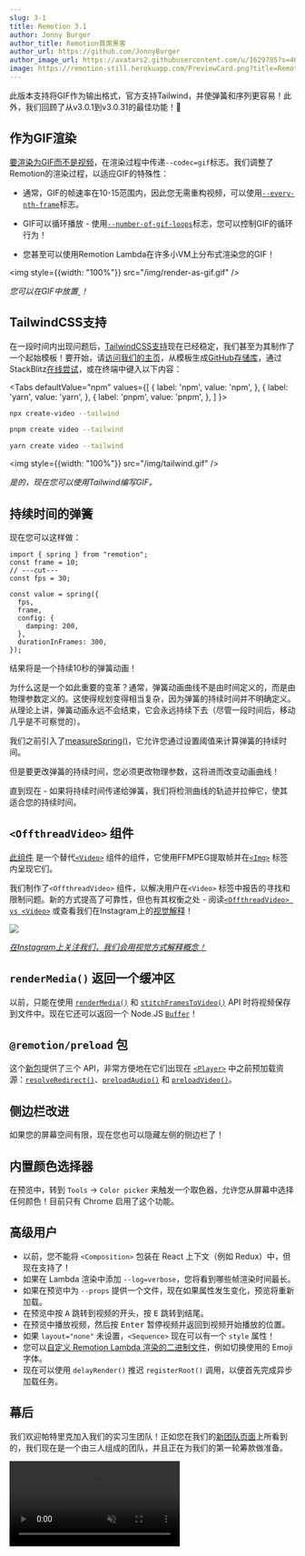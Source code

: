 ```yaml
---
slug: 3-1
title: Remotion 3.1
author: Jonny Burger
author_title: Remotion首席黑客
author_url: https://github.com/JonnyBurger
author_image_url: https://avatars2.githubusercontent.com/u/1629785?s=460&u=12eb94da6070d00fc924761ce06e3a428d01b7e9&v=4
image: https://remotion-still.herokuapp.com/PreviewCard.png?title=Remotion%203.1&description=GIFs,%20%3COffthreadVideo%3E,%20Springs%20with%20duration,%20TailwindCSS
---
```



此版本支持将GIF作为输出格式，官方支持Tailwind，并使弹簧和序列更容易！此外，我们回顾了从v3.0.1到v3.0.31的最佳功能！🎉

## 作为GIF渲染

[要渲染为GIF而不是视频](/docs/render-as-gif)，在渲染过程中传递`--codec=gif`标志。我们调整了Remotion的渲染过程，以适应GIF的特殊性：

- 通常，GIF的帧速率在10-15范围内，因此您无需重构视频，可以使用[`--every-nth-frame`](/docs/cli/render#--every-nth-frame)标志。

- GIF可以循环播放 - 使用[`--number-of-gif-loops`](/docs/cli/render#--number-of-gif-loops)标志，您可以控制GIF的循环行为！

- 您甚至可以使用Remotion Lambda在许多小VM上分布式渲染您的GIF！

<img style={{width: "100%"}} src="/img/render-as-gif.gif" />

<p style={{textAlign: "center"}}><em>您可以在GIF中放置<a href="/docs/gif"> </a>！</em></p>

## TailwindCSS支持

在一段时间内出现问题后，[TailwindCSS支持](/docs/tailwind)现在已经稳定，我们甚至为其制作了一个起始模板！要开始，请[访问我们的主页](https://remotion.dev)，从模板生成[GitHub存储库](https://github.com/remotion-dev/template-tailwind)，通过StackBlitz[在线尝试](https://stackblitz.com/github/remotion-dev/template-tailwind)，或在终端中键入以下内容：

<Tabs
defaultValue="npm"
values={[
{ label: 'npm', value: 'npm', },
{ label: 'yarn', value: 'yarn', },
{ label: 'pnpm', value: 'pnpm', },
]
}>
<TabItem value="npm">

```bash
npx create-video --tailwind
```

  </TabItem>

  <TabItem value="pnpm">

```bash
pnpm create video --tailwind
```

  </TabItem>
  <TabItem value="yarn">

```bash
yarn create video --tailwind
```

  </TabItem>

</Tabs>

<img style={{width: "100%"}} src="/img/tailwind.gif" />

<p style={{textAlign: "center"}}><em>是的，现在您可以使用Tailwind编写GIF。</em></p>

## 持续时间的弹簧

现在您可以这样做：

```tsx twoslash
import { spring } from "remotion";
const frame = 10;
// ---cut---
const fps = 30;

const value = spring({
  fps,
  frame,
  config: {
    damping: 200,
  },
  durationInFrames: 300,
});
```

结果将是一个持续10秒的弹簧动画！

为什么这是一个如此重要的变革？通常，弹簧动画曲线不是由时间定义的，而是由物理参数定义的。这使得规划变得相当复杂，因为弹簧的持续时间并不明确定义。从理论上讲，弹簧动画永远不会结束，它会永远持续下去（尽管一段时间后，移动几乎是不可察觉的）。

我们之前引入了[measureSpring()](/docs/measure-spring)，它允许您通过设置阈值来计算弹簧的持续时间。

但是要更改弹簧的持续时间，您必须更改物理参数，这将进而改变动画曲线！

直到现在 - 如果将持续时间传递给弹簧，我们将检测曲线的轨迹并拉伸它，使其适合您的持续时间。

<SpringsWithDurationDemo />

## `<OffthreadVideo>` 组件

[此组件](/docs/offthreadvideo) 是一个替代[`<Video>`](/docs/video) 组件的组件，它使用FFMPEG提取帧并在[`<Img>`](/docs/img) 标签内呈现它们。

我们制作了`<OffthreadVideo>` 组件，以解决用户在`<Video>` 标签中报告的寻找和限制问题。新的方式提高了可靠性，但也有其权衡之处 - 阅读[`<OffthreadVideo> vs <Video>`](/docs/video-vs-offthreadvideo) 或查看我们在Instagram上的[视觉解释](https://www.instagram.com/p/CftaiHpMM-L/)！

<a href="https://www.instagram.com/p/CftaiHpMM-L/">
  <img src="/img/offthreadvideo-all.png" />
  <p style={{textAlign: "center"}}><em>在Instagram上关注我们，我们会用视觉方式解释概念！</em></p>
</a>

## `renderMedia()` 返回一个缓冲区

以前，只能在使用 [`renderMedia()`](/docs/renderer/render-media) 和 [`stitchFramesToVideo()`](/docs/renderer/stitch-frames-to-video) API 时将视频保存到文件中。现在它还可以返回一个 Node.JS [`Buffer`](https://nodejs.org/api/buffer.html)！



## `@remotion/preload` 包

这个[新包](/docs/preload)提供了三个 API，非常方便地在它们出现在 [`<Player>`](/docs/player) 中之前预加载资源：[`resolveRedirect()`](/docs/preload/resolve-redirect)、[`preloadAudio()`](/docs/preload/preload-audio) 和 [`preloadVideo()`](/docs/preload/preload-video)。



## 侧边栏改进

如果您的屏幕空间有限，现在您也可以隐藏左侧的侧边栏了！



## 内置颜色选择器

在预览中，转到 `Tools` -> `Color picker` 来触发一个取色器，允许您从屏幕中选择任何颜色！目前只有 Chrome 启用了这个功能。



## 高级用户

- 以前，您不能将 `<Composition>` 包装在 React 上下文（例如 Redux）中，但现在支持了！
- 如果在 Lambda 渲染中添加 `--log=verbose`，您将看到哪些帧渲染时间最长。
- 如果在预览中为 `--props` 提供一个文件，现在如果属性发生变化，预览将重新加载。
- 在预览中按 <kbd>A</kbd> 跳转到视频的开头，按 <kbd>E</kbd> 跳转到结尾。
- 在预览中播放视频，然后按 <kbd>Enter</kbd> 暂停视频并返回到视频开始播放的位置。
- 如果 `layout="none"` 未设置，`<Sequence>` 现在可以有一个 `style` 属性！
- 您可以[自定义 Remotion Lambda 渲染的二进制文件](/docs/lambda/custom-layers)，例如切换使用的 Emoji 字体。
- 现在可以使用 `delayRender()` 推迟 `registerRoot()` 调用，以便首先完成异步加载任务。

## 幕后

我们欢迎帕特里克加入我们的实习生团队！正如您在我们的[新团队页面](/about)上所看到的，我们现在是一个由三人组成的团队，并且正在为我们的第一轮筹款做准备。

<video playsInline src="/img/patric.mp4" autoPlay muted loop />

<p style={{textAlign: "center"}}><em>帕特里克的第一个 Remotion 视频！</em></p>

Remotion 在 React Summit 上赢得了“最令人兴奋的技术应用奖” - 我们归功于您！

<img src="/img/award.jpeg" />

未来，我们希望通过新工具、模板和提示使 Remotion 更易于使用！

如果 Remotion 更快会不会更好 - 我正在探索多种选项，从替代并发模型到基于 C++ 的渲染解决方案 - 敬请关注即将到来的内容 🚀


